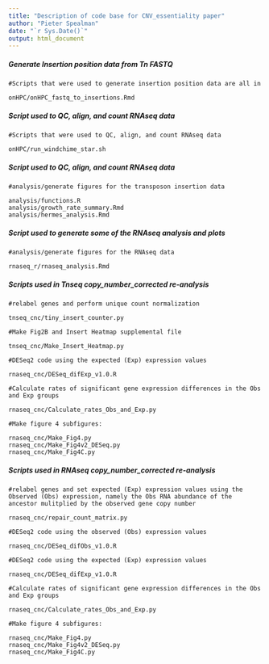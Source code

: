 ---
title: "Description of code base for CNV_essentiality paper"
author: "Pieter Spealman"
date: "`r Sys.Date()`"
output: html_document
---
##### Generate Insertion position data from Tn FASTQ
```{}
#Scripts that were used to generate insertion position data are all in 

onHPC/onHPC_fastq_to_insertions.Rmd
```

##### Script used to QC, align, and count RNAseq data

```{}
#Scripts that were used to QC, align, and count RNAseq data  

onHPC/run_windchime_star.sh
```

##### Script used to QC, align, and count RNAseq data

```{}
#analysis/generate figures for the transposon insertion data

analysis/functions.R
analysis/growth_rate_summary.Rmd
analysis/hermes_analysis.Rmd

```

##### Script used to generate some of the RNAseq analysis and plots

```{}
#analysis/generate figures for the RNAseq data

rnaseq_r/rnaseq_analysis.Rmd

```

##### Scripts used in Tnseq copy_number_corrected re-analysis 

```{}
#relabel genes and perform unique count normalization

tnseq_cnc/tiny_insert_counter.py

#Make Fig2B and Insert Heatmap supplemental file

tnseq_cnc/Make_Insert_Heatmap.py

#DESeq2 code using the expected (Exp) expression values

rnaseq_cnc/DESeq_difExp_v1.0.R

#Calculate rates of significant gene expression differences in the Obs and Exp groups

rnaseq_cnc/Calculate_rates_Obs_and_Exp.py

#Make figure 4 subfigures:

rnaseq_cnc/Make_Fig4.py
rnaseq_cnc/Make_Fig4v2_DESeq.py
rnaseq_cnc/Make_Fig4C.py

```

##### Scripts used in RNAseq copy_number_corrected re-analysis 

```{}
#relabel genes and set expected (Exp) expression values using the Observed (Obs) expression, namely the Obs RNA abundance of the ancestor mulitplied by the observed gene copy number

rnaseq_cnc/repair_count_matrix.py

#DESeq2 code using the observed (Obs) expression values

rnaseq_cnc/DESeq_difObs_v1.0.R

#DESeq2 code using the expected (Exp) expression values

rnaseq_cnc/DESeq_difExp_v1.0.R

#Calculate rates of significant gene expression differences in the Obs and Exp groups

rnaseq_cnc/Calculate_rates_Obs_and_Exp.py

#Make figure 4 subfigures:

rnaseq_cnc/Make_Fig4.py
rnaseq_cnc/Make_Fig4v2_DESeq.py
rnaseq_cnc/Make_Fig4C.py

```





